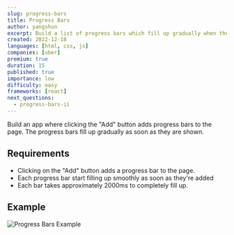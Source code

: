 ```yaml
---
slug: progress-bars
title: Progress Bars
author: yangshun
excerpt: Build a list of progress bars which fill up gradually when they are added to the page
created: 2022-12-18
languages: [html, css, js]
companies: [uber]
premium: true
duration: 15
published: true
importance: low
difficulty: easy
frameworks: [react]
next_questions:
  - progress-bars-ii
---
```


Build an app where clicking the "Add" button adds progress bars to the page. The progress bars fill up gradually as soon as they are shown.

## Requirements

- Clicking on the "Add" button adds a progress bar to the page.
- Each progress bar start filling up smoothly as soon as they're added
- Each bar takes approximately 2000ms to completely fill up.

## Example

![Progress Bars Example](/img/questions/progress-bars/progress-bars-example.png)
